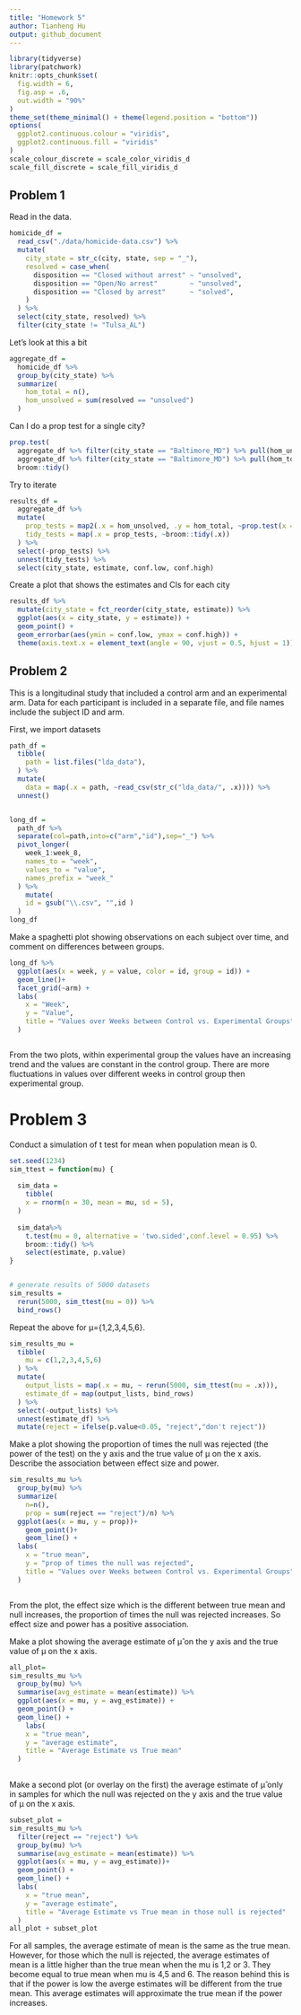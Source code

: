 ```yaml
---
title: "Homework 5"
author: Tianheng Hu
output: github_document
---
```


```r
library(tidyverse)
library(patchwork)
knitr::opts_chunk$set(
  fig.width = 6,
  fig.asp = .6,
  out.width = "90%"
)
theme_set(theme_minimal() + theme(legend.position = "bottom"))
options(
  ggplot2.continuous.colour = "viridis",
  ggplot2.continuous.fill = "viridis"
)
scale_colour_discrete = scale_color_viridis_d
scale_fill_discrete = scale_fill_viridis_d
```


## Problem 1

Read in the data.

```r
homicide_df = 
  read_csv("./data/homicide-data.csv") %>% 
  mutate(
    city_state = str_c(city, state, sep = "_"),
    resolved = case_when(
      disposition == "Closed without arrest" ~ "unsolved",
      disposition == "Open/No arrest"        ~ "unsolved",
      disposition == "Closed by arrest"      ~ "solved",
    )
  ) %>% 
  select(city_state, resolved) %>% 
  filter(city_state != "Tulsa_AL")
```


Let's look at this a bit

```r
aggregate_df = 
  homicide_df %>% 
  group_by(city_state) %>% 
  summarize(
    hom_total = n(),
    hom_unsolved = sum(resolved == "unsolved")
  )
```

Can I do a prop test for a single city?

```r
prop.test(
  aggregate_df %>% filter(city_state == "Baltimore_MD") %>% pull(hom_unsolved), 
  aggregate_df %>% filter(city_state == "Baltimore_MD") %>% pull(hom_total)) %>% 
  broom::tidy()
```

Try to iterate 

```r
results_df = 
  aggregate_df %>% 
  mutate(
    prop_tests = map2(.x = hom_unsolved, .y = hom_total, ~prop.test(x = .x, n = .y)),
    tidy_tests = map(.x = prop_tests, ~broom::tidy(.x))
  ) %>% 
  select(-prop_tests) %>% 
  unnest(tidy_tests) %>% 
  select(city_state, estimate, conf.low, conf.high)
```


Create a plot that shows the estimates and CIs for each city 
```r
results_df %>% 
  mutate(city_state = fct_reorder(city_state, estimate)) %>% 
  ggplot(aes(x = city_state, y = estimate)) +
  geom_point() + 
  geom_errorbar(aes(ymin = conf.low, ymax = conf.high)) + 
  theme(axis.text.x = element_text(angle = 90, vjust = 0.5, hjust = 1))
```




## Problem 2

This is a longitudinal study that included a control arm and an experimental arm. Data for each participant is included in a separate file, and file names include the subject ID and arm.

First, we import datasets

```r
path_df = 
  tibble(
    path = list.files("lda_data"),
  ) %>% 
  mutate(
    data = map(.x = path, ~read_csv(str_c("lda_data/", .x)))) %>% 
  unnest()


long_df = 
  path_df %>% 
  separate(col=path,into=c("arm","id"),sep="_") %>% 
  pivot_longer(
    week_1:week_8,
    names_to = "week",
    values_to = "value",
    names_prefix = "week_"
  ) %>% 
    mutate(
    id = gsub("\\.csv", "",id )
  )
long_df
```


Make a spaghetti plot showing observations on each subject over time, and comment on differences between groups.

```r
long_df %>% 
  ggplot(aes(x = week, y = value, color = id, group = id)) +
  geom_line()+
  facet_grid(~arm) +
  labs(
    x = "Week",
    y = "Value",
    title = "Values over Weeks between Control vs. Experimental Groups"
  ) 



```

From the two plots, within experimental group the values have an increasing trend and the values are constant in the control group. There are more fluctuations in values over different weeks in control group then experimental group.



# Problem 3

Conduct a simulation of t test for mean when population mean is 0.

```r
set.seed(1234)
sim_ttest = function(mu) {
  
  sim_data = 
    tibble(
    x = rnorm(n = 30, mean = mu, sd = 5),
  ) 
  
  sim_data%>% 
    t.test(mu = 0, alternative = 'two.sided',conf.level = 0.95) %>%
    broom::tidy() %>% 
    select(estimate, p.value)
}


# generate results of 5000 datasets
sim_results =
  rerun(5000, sim_ttest(mu = 0)) %>% 
  bind_rows() 

```

Repeat the above for μ={1,2,3,4,5,6}.
```r
sim_results_mu =
  tibble(
    mu = c(1,2,3,4,5,6)
  ) %>% 
  mutate(
    output_lists = map(.x = mu, ~ rerun(5000, sim_ttest(mu = .x))),
    estimate_df = map(output_lists, bind_rows)
  ) %>% 
  select(-output_lists) %>% 
  unnest(estimate_df) %>% 
  mutate(reject = ifelse(p.value<0.05, "reject","don't reject"))

```


Make a plot showing the proportion of times the null was rejected (the power of the test) on the y axis and the true value of μ on the x axis. Describe the association between effect size and power.

```r

sim_results_mu %>% 
  group_by(mu) %>% 
  summarize(
    n=n(),
    prop = sum(reject == "reject")/n) %>% 
  ggplot(aes(x = mu, y = prop))+
    geom_point()+
    geom_line() +
  labs(
    x = "true mean",
    y = "prop of times the null was rejected",
    title = "Values over Weeks between Control vs. Experimental Groups"
  ) 



```

From the plot, the effect size which is the different between true mean and null increases, the proportion of times the null was rejected increases. So effect size and power has a positive association. 


Make a plot showing the average estimate of μ̂  on the y axis and the true value of μ on the x axis.
```r
all_plot=
sim_results_mu %>% 
  group_by(mu) %>% 
  summarise(avg_estimate = mean(estimate)) %>% 
  ggplot(aes(x = mu, y = avg_estimate)) +
  geom_point() +
  geom_line() +
    labs(
    x = "true mean",
    y = "average estimate",
    title = "Average Estimate vs True mean"
  ) 
  

```




Make a second plot (or overlay on the first) the average estimate of μ̂  only in samples for which the null was rejected on the y axis and the true value of μ on the x axis.


```r
subset_plot = 
sim_results_mu %>% 
  filter(reject == "reject") %>% 
  group_by(mu) %>% 
  summarise(avg_estimate = mean(estimate)) %>% 
  ggplot(aes(x = mu, y = avg_estimate))+
  geom_point() +
  geom_line() +
  labs(
    x = "true mean",
    y = "average estimate",
    title = "Average Estimate vs True mean in those null is rejected"
  ) 
all_plot + subset_plot 
```



For all samples, the average estimate of mean is the same as the true mean. 
However, for those which the null is rejected, the average estimates of mean is a little higher than the true mean when the mu is 1,2 or 3. They become equal to true mean when mu is 4,5 and 6. The reason behind this is that if the power is low the averge estimates will be different from the true mean. This average estimates will approximate the true mean if the power increases. 






